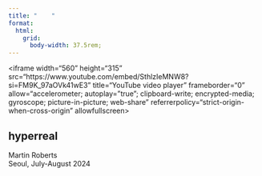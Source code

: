 ```yaml
---
title: "    "
format: 
  html:
    grid:
      body-width: 37.5rem;
---
```


<iframe width="560" height="315" src="https://www.youtube.com/embed/SthlzIeMNW8?si=FM9K_97aOVk41wE3" title="YouTube video player" frameborder="0" allow="accelerometer; autoplay="true"; clipboard-write; encrypted-media; gyroscope; picture-in-picture; web-share" referrerpolicy="strict-origin-when-cross-origin" allowfullscreen></iframe>

## hyperreal

Martin Roberts\
Seoul, July-August 2024
